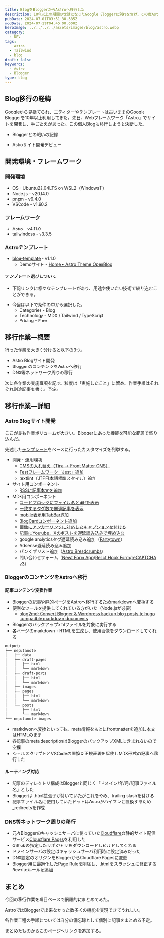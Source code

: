 ```yaml
---
title: BlogをBloggerからAstroへ移行した
description: 10年以上の期間お世話になったGoogle Bloggerに別れを告げ、この度AstroでBlogサイトを構築し移行した。Astroは静的サイトを手軽に開発できる軽量フレームワーク。無料のテンプレートをベースにカスタマイズを行った。それなりの作業ボリュームとなったので、詳細は別記事に分け、今回は移行作業全体をまとめる。
pubDate: 2024-07-01T03:51:30.385Z
modDate: 2024-07-19T04:45:00.000Z
heroImage: ../../../../assets/images/blog/astro.webp
category:
  - DEV
tags:
  - Astro
  - Tailwind
  - blog
draft: false
keywords:
  - Astro
  - Blogger
type: blog
---
```



## Blog移行の経緯

Googleから見捨てられ、エディターやテンプレートは古いままのGoogle Bloggerを10年以上利用してきた。先日、Webフレームワーク「Astro」でサイトを開発し、手ごたえがあった。この個人Blogも移行しようと決断した。

- Bloggerとの戦いの記録

<BlogCard
  title='PageSpeed Insightsの4項目でオール100を達成・実施事項まとめ【Blogger】'
  description='本記事の概要 PageSpeed Insightsのスコアでオール100を達成した。対象はこのBlog。Googleの提供するBloggerを使用しているため、独自の仕様にずいぶん苦しめられた。行った施策全体を概観するのが主な内容で、部分的に詳細の手順を記載した。'
  url='https://www.neputa-note.net/2024/04/blogger-pagespeedinsights/'
  domain='www.neputa-note.net'
/>

- Astroサイト開発デビュー

<BlogCard
  title='AstroとTailwindで静的サイトを作ってみた 【Jamstack】'
  description='先日このBlogのアプリ開発情報をAstroとTailwindによる静的サイトへ移動した。（正しくはAstro & Tailwindで作成されたテンプレートを使用） これまでBlogのカスタマイズ目的でHTML/CSS/JavaScriptの使用機会はあったがフレームワークは今回が初。色々と気づきがあったので備忘録を残す。'
  url='https://www.neputa-note.net/2024/05/astro-tailwind/'
  domain='www.neputa-note.net'
/>

## 開発環境・フレームワーク

### 開発環境

- OS - Ubuntu22.04LTS on WSL2（Windows11）
- Node.js - v20.14.0
- pnpm - v9.4.0
- VSCode - v1.90.2

### フレームワーク

- Astro - v4.11.0
- tailwindcss - v3.3.5

### Astroテンプレート

- [blog-template](https://github.com/danielcgilibert/blog-template) - v1.1.0
  - Demoサイト - [Home • Astro Theme OpenBlog](https://blog-template-gray.vercel.app/)

#### テンプレート選びについて

- 下記リンクに様々なテンプレートがあり、用途や使いたい技術で絞り込むことができる。

<BlogCard
  title='Themes | Astro'
  description='Astro builds fast content sites, powerful web applications, dynamic server APIs, and everything in-between.'
  url='https://astro.build/themes/'
  domain='astro.build'
/>

- 今回は以下で条件の中から選択した。
  - Categories - Blog
  - Technology - MDX / Tailwind / TypeScript
  - Pricing - Free

## 移行作業―概要

行った作業を大きく分けると以下の3つ。

- Astro Blogサイト開発
- BloggerのコンテンツをAstroへ移行
- DNS等ネットワーク周りの移行

次に各作業の実施事項を記す。粒度は「実施したこと」に留め、作業手順はそれぞれ別途記事を書く。予定。

## 移行作業―詳細

### Astro Blogサイト開発

ここが最も作業ボリュームが大きい。Bloggerにあった機能を可能な範囲で盛り込んだ。

先述した[テンプレート](https://github.com/danielcgilibert/blog-template)をベースに行ったカスタマイズを列挙する。

<Alert type='info' content='作業手順をまとめた記事を作成次第、各項目にリンクを追記する' />

- 開発・運用環境
  - [CMSの入れ替え（Tina → Front Matter CMS）](/2024/07/headless-cms-frontmatter-vscode/)
  - [Testフレームワーク「Jest」追加](/2024/07/jest-astro/)
  - [textlint（JTF日本語標準スタイル）追加](/2024/07/vscode-textlint/)
- サイト用コンポーネント
  - [RSSに記事本文を追加](/2024/07/astro-rss/)
- MDX用コンポーネント
  - [コードブロックにファイル名とdiffを表示](/2024/07/astro-shiki-filename-diff/)
  - [一致するタグ数で関連記事を表示](/2024/07/astro-related-posts/)
  - [mobile表示用TabBar追加](/2024/07/astro-mobile-tabbar/)
  - [BlogCardコンポーネント追加](/2024/07/astro-blogcard/)
  - [画像にアンカーリンクに対応したキャプションを付ける](/2024/07/astro-image-caption/)
  - [記事にYoutube、Xのポストを遅延読み込みで埋め込む](/2024/07/astro-embed-youtube/)
  - google analyticsタグ遅延読み込み追加（[Partytown](https://partytown.builder.io/)）
  - Adsense遅延読み込み追加
  - パンくずリスト追加（[Astro Breadcrumbs](https://docs.astro-breadcrumbs.kasimir.dev/configuration/properties/)）
  - 問い合わせフォーム（[Newt Form App](https://www.newt.so/form-app)/[React Hook Form](https://react-hook-form.com/)/[reCAPTCHA v3](https://developers.google.com/recaptcha/docs/v3?hl=ja)）

### BloggerのコンテンツをAstroへ移行

#### 記事コンテンツ変換作業

- Bloggerの記事や静的ページをAstroへ移行するためmarkdownへ変換する
- 便利なツールを提供してくれている方がいた（Node.jsが必要）
  - [blog2md: Convert Blogger & Wordpress backup blog posts to hugo compatible markdown documents](https://github.com/palaniraja/blog2md)
- Bloggerのバックアップxmlファイルを対象に実行する
- 各ページのmarkdown・HTMLを生成し、使用画像をダウンロードしてくれる

```bash 出力結果
output/
├── neputanote
│   ├── data
│   ├── draft-pages
│   │   ├── html
│   │   └── markdown
│   ├── draft-posts
│   │   ├── html
│   │   └── markdown
│   ├── images
│   ├── pages
│   │   ├── html
│   │   └── markdown
│   └── posts
│       ├── html
│       └── markdown
└── neputanote-images
```

- markdwonへ変換といっても、meta情報をもとにfrontmatterを追加し本文はHTMLのまま
- 各記事のmeta descriptionはBloggerのバックアップXMLに含まれないので空欄
- シェルスクリプトとVSCodeの置換＆正規表現を駆使しMDX形式の記事へ移行した

#### ルーティング対応

- 記事のディレクトリ構成はBloggerと同じく「ドメイン/年/月/記事ファイル名」とした
- Bloggerは .html拡張子が付いていたがこれをやめ、trailing slashを付ける
- 記事ファイル名に使用していたドットはAstroがハイフンに置換するため\_redirectsを作成

### DNS等ネットワーク周りの移行

- 元々Bloggerのキャッシュサーバに使っていた[Cloudflare](https://www.cloudflare.com/)の静的サイト配信サービス[Cloudflare Pages](https://pages.cloudflare.com/)を利用した
- Githubの指定したリポジトリをダウンロードしビルドしてくれる
- ドメインサーバの設定はキャッシュサーバ利用時に設定済みだった
- DNS設定のオリジンをBloggerからCloudflare Pagesに変更
- Blogger用に最適化したPage Ruleを削除し、.htmlをスラッシュに修正するRewriteルールを追加

## まとめ

今回の移行作業を項目ベースで網羅的にまとめてみた。

AstroではBloggerで出来なかった数多くの機能を実現できてうれしい。

各作業工程の手順については自分の備忘録として個別に記事をまとめる予定。

まとめたものからこのページへリンクを追加する。
